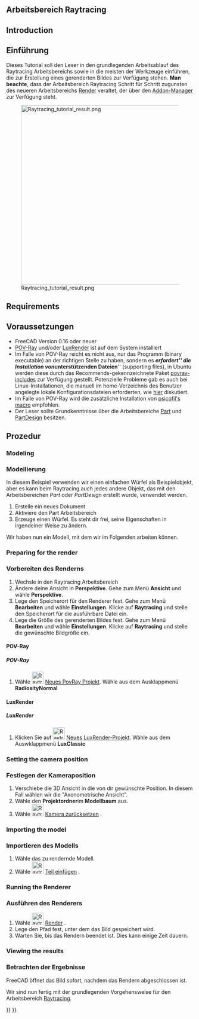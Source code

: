<languages/>

<span id="Raytracing_Workbench"></span>
==Arbeitsbereich Raytracing==

{{VeryImportantMessage|Der Arbeitsbereich [[Ray_Tracing_Workbench/de|Raytracing]] wird abgelöst durch den neuen Arbeitsbereich [https://github.com/FreeCAD/FreeCAD-render Render Workbench], der als Ersatz geplant ist. Der Arbeitsbereich Render kann mit dem [[Std_AddonMgr/de|Addon-Manager]] installiert werden. Diese Information wird bereitgestellt, weil FreeCAD als Standardeinstellung (mit Stand 0.19-24276) weiterhin mit dem Arbeitsbereich Raytracing ausgeliefert wird und der neue Arbeitsbereich generell in der gleichen Weise arbeiten sollte}}

<div class="mw-translate-fuzzy">
{{TutorialInfo/de
|Topic= Raytracing
|Level= Anfänger
|Time= 10 Minuten + Renderzeit
|Author=[https://wiki.freecad.org/index.php?title=User:Drei Drei]
|FCVersion=0.16 oder neuer
|Files=
}}
</div>

<div lang="en" dir="ltr" class="mw-content-ltr">
== Introduction ==
</div>

<div class="mw-translate-fuzzy">
== Einführung ==
Dieses Tutorial soll den Leser in den grundlegenden Arbeitsablauf des Raytracing Arbeitsbereichs sowie in die meisten der Werkzeuge einführen, die zur Erstellung eines gerenderten Bildes zur Verfügung stehen. '''Man beachte''', dass der Arbeitsbereich Raytracing Schritt für Schritt zugunsten des neueren Arbeitsbereichs [https://github.com/FreeCAD/FreeCAD-render Render] veraltet, der über den [[Std_AddonMgr/de|Addon-Manager]] zur Verfügung steht.
</div>

[[Image:Raytracing_tutorial_result.png|480px]]

<div lang="en" dir="ltr" class="mw-content-ltr">
== Requirements ==
</div>

<div class="mw-translate-fuzzy">
== Voraussetzungen ==
* FreeCAD Version 0.16 oder neuer
* [http://www.povray.org/ POV-Ray] und/oder [https://luxcorerender.org/ LuxRender] ist auf dem System installiert
* Im Falle von POV-Ray reicht es nicht aus, nur das Programm (binary executable) an der richtigen Stelle zu haben, sondern es '''''erfordert''''' die Installation von '''''unterstützenden Dateien''''' (supporting files), in Ubuntu werden diese durch das Recommends-gekennzeichnete Paket [https://packages.ubuntu.com/search?keywords=povray-includes povray-includes] zur Verfügung gestellt. Potenzielle Probleme gab es auch bei Linux-Installationen, die manuell im home-Verzeichnis des Benutzer angelegte lokale Konfigurationsdateien erforderten, wie [https://forum.freecad.org/viewtopic.php?f=3&t=27548&start=10#p224576 hier] diskutiert.
* Im Falle von POV-Ray wird die zusätzliche Installation von [https://github.com/psicofil/Macros_FreeCAD psicofil's macro] empfohlen.
* Der Leser sollte Grundkenntnisse über die Arbeitsbereiche [[Part_Workbench/de|Part]] und [[PartDesign_Workbench/de|PartDesign]] besitzen.
</div>

<span id="Procedure"></span>
== Prozedur == 

<div lang="en" dir="ltr" class="mw-content-ltr">
=== Modeling ===
</div>

<div class="mw-translate-fuzzy">
=== Modellierung ===
In diesem Beispiel verwenden wir einen einfachen Würfel als Beispielobjekt, aber es kann beim Raytracing auch jedes andere Objekt, das mit den Arbeitsbereichen ''Part'' oder ''PartDesign'' erstellt wurde, verwendet werden.
</div>

# Erstelle ein neues Dokument
# Aktiviere den Part Arbeitsbereich
# Erzeuge einen Würfel. Es steht dir frei, seine Eigenschaften in irgendeiner Weise zu ändern.

Wir haben nun ein Modell, mit dem wir im Folgenden arbeiten können.

<div lang="en" dir="ltr" class="mw-content-ltr">
=== Preparing for the render ===
</div>

<div class="mw-translate-fuzzy">
=== Vorbereiten des Renderns ===
# Wechsle in den Raytracing Arbeitsbereich
# Ändere deine Ansicht in '''Perspektive'''. Gehe zum Menü '''Ansicht''' und wähle  '''Perspektive'''.
# Lege den Speicherort für den Renderer fest. Gehe zum Menü '''Bearbeiten''' und wähle '''Einstellungen'''. Klicke auf '''Raytracing''' und stelle den Speicherort für die ausführbare Datei ein. 
# Lege die Größe des gerenderten Bildes fest. Gehe zum Menü '''Bearbeiten''' und wähle  '''Einstellungen'''. Klicke auf '''Raytracing''' und stelle die gewünschte Bildgröße ein.
</div>

<div lang="en" dir="ltr" class="mw-content-ltr">
==== POV-Ray ====
</div>

<div class="mw-translate-fuzzy">
=====POV-Ray=====
# Wähle [[Image:Raytrace_New.svg|32px]] [[Raytracing_New/de|Neues PovRay Projekt]]. Wähle aus dem Ausklappmenü '''RadiosityNormal'''
</div>

<div lang="en" dir="ltr" class="mw-content-ltr">
==== LuxRender ====
</div>

<div class="mw-translate-fuzzy">
===== LuxRender =====
# Klicken Sie auf [[Image:Raytrace_Lux.svg|32px]] [[Raytracing_Lux|Neues LuxRender-Projekt]]. Wähle aus dem Auswklappmenü '''LuxClassic'''
</div>

<div lang="en" dir="ltr" class="mw-content-ltr">
=== Setting the camera position ===
</div>

<div class="mw-translate-fuzzy">
=== Festlegen der Kameraposition ===
# Verschiebe die 3D Ansicht in die von dir gewünschte Position. In diesem Fall wählen wir die "Axonometrische Ansicht".
# Wähle den '''Projektordner'''im '''Modellbaum''' aus.
# Wähle [[Image:Raytrace_ResetCamera.svg|32px]] [[Raytracing_ResetCamera/de|Kamera zurücksetzen]] .
</div>

<div lang="en" dir="ltr" class="mw-content-ltr">
=== Importing the model ===
</div>

<div class="mw-translate-fuzzy">
===Importieren des Modells===
# Wähle das zu rendernde Modell.
# Wähle [[Image:Raytrace_NewPartSegment.svg|32px]] [[Raytracing_InsertPart/de|Teil einfügen]] .
</div>

<div lang="en" dir="ltr" class="mw-content-ltr">
===  Running the Renderer ===
</div>

<div class="mw-translate-fuzzy">
=== Ausführen des Renderers ===
# Wähle [[Image:Raytrace_Render.svg|32px]] [[Raytracing_Render/de|Render]] . 
# Lege den Pfad fest, unter dem das Bild gespeichert wird.
# Warten Sie, bis das Rendern beendet ist. Dies kann einige Zeit dauern.
</div>

<div lang="en" dir="ltr" class="mw-content-ltr">
=== Viewing the results ===
</div>

<div class="mw-translate-fuzzy">
=== Betrachten der Ergebnisse ===
FreeCAD öffnet das Bild sofort, nachdem das Rendern abgeschlossen ist.
</div>

Wir sind nun fertig mit der grundlegenden Vorgehensweise für den Arbeitsbereich [[Raytracing_Workbench/de|Raytracing]].


{{Raytracing Tools navi{{#translation:}}}}
{{Userdocnavi{{#translation:}}}}